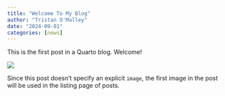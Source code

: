 ```yaml
---
title: "Welcome To My Blog"
author: "Tristan O'Malley"
date: "2024-09-01"
categories: [news]
---
```


This is the first post in a Quarto blog. Welcome!

![](thumbnail.jpg)

Since this post doesn't specify an explicit `image`, the first image in the post will be used in the listing page of posts.
